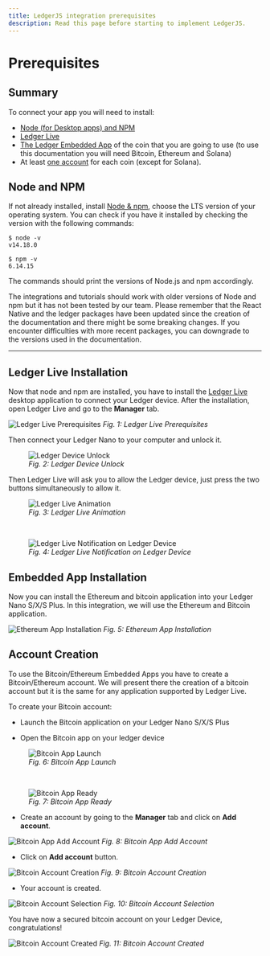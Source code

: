 ```yaml
---
title: LedgerJS integration prerequisites
description: Read this page before starting to implement LedgerJS.
---
```



# Prerequisites

## Summary

To connect your app you will need to install:
- [Node (for Desktop apps) and NPM](#node-and-npm)
- [Ledger Live](#ledger-live-installation)
- [The Ledger Embedded App](#embedded-app-installation) of the coin that you are going to use (to use this documentation you will need Bitcoin, Ethereum and Solana)
- At least [one account](#account-creation) for each coin (except for Solana).

## Node and NPM

If not already installed, install <a href="https://nodejs.org/en/download/">Node & npm</a>, choose the LTS version of your operating system. You can check if you have it installed by checking the version with the following commands:

```
$ node -v
v14.18.0

$ npm -v
6.14.15
```

The commands should print the versions of Node.js and npm accordingly.

<Callout type="info" emoji="👉">
  The integrations and tutorials should work with older versions of Node and npm but it has not been tested by our team.
</Callout>


<Callout type="warning" emoji="⚠️">
  Please remember that the React Native and the ledger packages have been updated since the creation of the documentation and there might be some breaking changes. If you encounter difficulties with more recent packages, you can downgrade to the versions used in the documentation.
</Callout>

---------------------------------
## Ledger Live Installation

Now that node and npm are installed, you have to install the [Ledger Live](https://www.ledger.com/ledger-live) desktop application to connect your Ledger device.
After the installation, open Ledger Live and go to the **Manager** tab.

![Ledger Live Prerequisites](/ledgerlivetabs.png)
*Fig. 1: Ledger Live Prerequisites*

Then connect your Ledger Nano to your computer and unlock it.

<div className="center">
  <figure>
    <img src="/ledgerCodePin.jpg" alt="Ledger Device Unlock"/>
    <figcaption><i>Fig. 2: Ledger Device Unlock</i></figcaption>
  </figure>
</div>

Then Ledger Live will ask you to allow the Ledger device, just press the two buttons simultaneously to allow it.

<div className="center">
  <figure>
    <img src="/ledgerConnect.png" alt="Ledger Live Animation"/>
    <figcaption><i>Fig. 3: Ledger Live Animation</i></figcaption>
  </figure>
</div>
<br/>
<div className="center">
  <figure>
    <img src="/ledgerAllow.jpg" alt="Ledger Live Notification on Ledger Device"/>
    <figcaption><i>Fig. 4: Ledger Live Notification on Ledger Device</i></figcaption>
  </figure>
</div>

## Embedded App Installation

Now you can install the Ethereum and bitcoin application into your Ledger Nano S/X/S Plus.
In this integration, we will use the Ethereum and Bitcoin application.

![Ethereum App Installation](/ethereumInstallation.png)
*Fig. 5: Ethereum App Installation*


## Account Creation

To use the Bitcoin/Ethereum Embedded Apps you have to create a Bitcoin/Ethereum account.
We will present there the creation of a bitcoin account but it is the same for any application supported by Ledger Live.


To create your Bitcoin account:

- Launch the Bitcoin application on your Ledger Nano S/X/S Plus

- Open the Bitcoin app on your ledger device


<div className="center">
  <figure>
    <img src="/ledgerBtc.jpg" alt="Bitcoin App Launch"/>
    <figcaption><i>Fig. 6: Bitcoin App Launch</i></figcaption>
  </figure>
</div>
<br/>
<div className="center">
  <figure>
    <img src="/ledgerReady.jpg" alt="Bitcoin App Ready"/>
    <figcaption><i>Fig. 7: Bitcoin App Ready</i></figcaption>
  </figure>
</div>


- Create an account by going to the **Manager** tab and click on **Add account**.

![Bitcoin App Add Account](/bitcoinInstalled.png)
*Fig. 8: Bitcoin App Add Account*


- Click on **Add account** button.

![Bitcoin Account Creation](/step1account.png)
*Fig. 9: Bitcoin Account Creation*


- Your account is created.

![Bitcoin Account Selection](/step2account.png)
*Fig. 10: Bitcoin Account Selection*


You have now a secured bitcoin account on your Ledger Device, congratulations!

![Bitcoin Account Created](/step3account.png)
*Fig. 11: Bitcoin Account Created*
